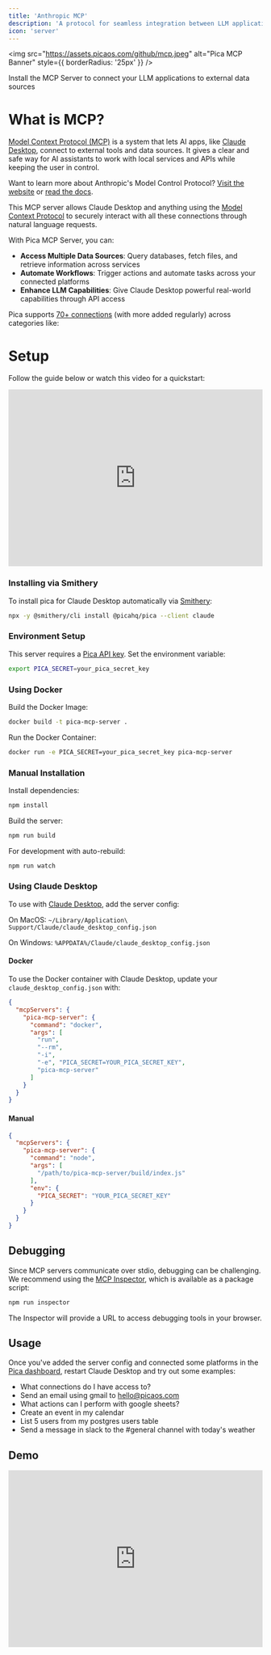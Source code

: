 ```yaml
---
title: 'Anthropic MCP'
description: 'A protocol for seamless integration between LLM applications and external data sources'
icon: 'server'
---
```


<img src="https://assets.picaos.com/github/mcp.jpeg" alt="Pica MCP Banner" style={{ borderRadius: '25px' }} />

<Card title="mcp-server" icon="server" href="https://github.com/picahq/pica-mcp" horizontal>
Install the MCP Server to connect your LLM applications to external data sources
</Card>

# What is MCP?

[Model Context Protocol (MCP)](https://modelcontextprotocol.io) is a system that lets AI apps, like [Claude Desktop](https://claude.ai/download), connect to external tools and data sources. It gives a clear and safe way for AI assistants to work with local services and APIs while keeping the user in control.

<Info>Want to learn more about Anthropic's Model Control Protocol? [Visit the website](https://www.claudemcp.com) or [read the docs](https://modelcontextprotocol.io/introduction).</Info>

This MCP server allows Claude Desktop and anything using the [Model Context Protocol](https://modelcontextprotocol.io) to securely interact with all these connections through natural language requests.

With Pica MCP Server, you can:

- **Access Multiple Data Sources**: Query databases, fetch files, and retrieve information across services
- **Automate Workflows**: Trigger actions and automate tasks across your connected platforms
- **Enhance LLM Capabilities**: Give Claude Desktop powerful real-world capabilities through API access

Pica supports [70+ connections](https://app.picaos.com/tools) (with more added regularly) across categories like:

# Setup

Follow the guide below or watch this video for a quickstart:

<iframe
  width="100%"
  height="350"
  src="https://www.youtube.com/embed/JJ62NUEkKAs"
  title="MCP Server Setup Guide"
  frameborder="0"
  allow="accelerometer; autoplay; clipboard-write; encrypted-media; gyroscope; picture-in-picture"
  allowfullscreen
></iframe>


### Installing via Smithery

To install pica for Claude Desktop automatically via [Smithery](https://smithery.ai/server/@picahq/pica):

```bash
npx -y @smithery/cli install @picahq/pica --client claude
```

### Environment Setup

This server requires a [Pica API key](https://app.picaos.com/settings/api-keys). Set the environment variable:

```bash
export PICA_SECRET=your_pica_secret_key
```

### Using Docker

Build the Docker Image:

```bash
docker build -t pica-mcp-server .
```

Run the Docker Container:

```bash
docker run -e PICA_SECRET=your_pica_secret_key pica-mcp-server
```

### Manual Installation

Install dependencies:

```bash
npm install
```

Build the server:

```bash
npm run build
```

For development with auto-rebuild:
```bash
npm run watch
```

### Using Claude Desktop

To use with [Claude Desktop](https://claude.ai/download), add the server config:

On MacOS: `~/Library/Application\ Support/Claude/claude_desktop_config.json`

On Windows: `%APPDATA%/Claude/claude_desktop_config.json`

#### Docker

To use the Docker container with Claude Desktop, update your `claude_desktop_config.json` with:

```json
{
  "mcpServers": {
    "pica-mcp-server": {
      "command": "docker",
      "args": [
        "run",
        "--rm",
        "-i",
        "-e", "PICA_SECRET=YOUR_PICA_SECRET_KEY",
        "pica-mcp-server"
      ]
    }
  }
}
```

#### Manual

```json
{
  "mcpServers": {
    "pica-mcp-server": {
      "command": "node",
      "args": [
        "/path/to/pica-mcp-server/build/index.js"
      ],
      "env": {
        "PICA_SECRET": "YOUR_PICA_SECRET_KEY"
      }
    }
  }
}
```

## Debugging

Since MCP servers communicate over stdio, debugging can be challenging. We recommend using the [MCP Inspector](https://github.com/modelcontextprotocol/inspector), which is available as a package script:

```bash
npm run inspector
```

The Inspector will provide a URL to access debugging tools in your browser.


## Usage

Once you've added the server config and connected some platforms in the [Pica dashboard](https://app.picaos.com/connections), restart Claude Desktop and try out some examples:

- What connections do I have access to?
- Send an email using gmail to hello@picaos.com
- What actions can I perform with google sheets?
- Create an event in my calendar
- List 5 users from my postgres users table
- Send a message in slack to the #general channel with today's weather

## Demo

<iframe
  width="100%"
  height="350"
  src="https://www.youtube.com/embed/0jeasO20PyM"
  title="MCP Server Demo"
  frameborder="0"
></iframe>
